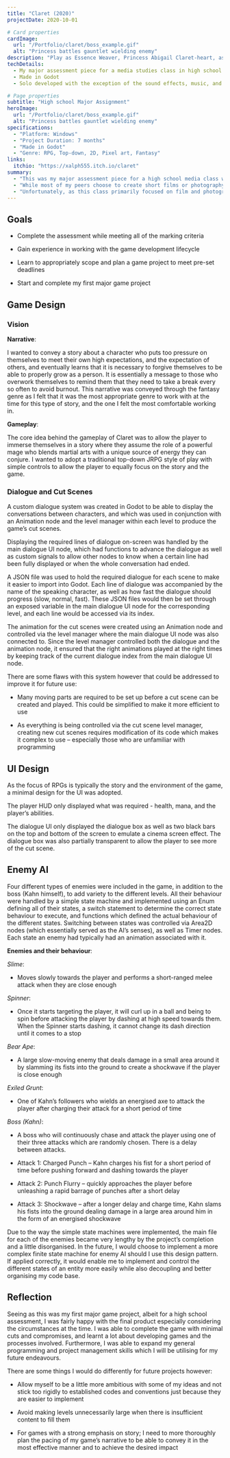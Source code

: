 ```yaml
---
title: "Claret (2020)"
projectDate: 2020-10-01

# Card properties
cardImage:
  url: "/Portfolio/claret/boss_example.gif"
  alt: "Princess battles gauntlet wielding enemy"
description: "Play as Essence Weaver, Princess Abigail Claret-heart, as she battles her way through the Exiled forces invading her Kingdom in this short top-down 2D fantasy RPG. Find their leader, Kahn Salvart, and defeat him to drive the Exiled back and restore peace and order to the land."
techDetails:
  - My major assessment piece for a media studies class in high school
  - Made in Godot
  - Solo developed with the exception of the sound effects, music, and fonts

# Page properties
subtitle: "High school Major Assignment"
heroImage:
  url: "/Portfolio/claret/boss_example.gif"
  alt: "Princess battles gauntlet wielding enemy"
specifications:
  - "Platform: Windows"
  - "Project Duration: 7 months"
  - "Made in Godot"
  - "Genre: RPG, Top-down, 2D, Pixel art, Fantasy"
links:
  itchio: "https://xalph555.itch.io/claret"
summary:
  - "This was my major assessment piece for a high school media class where we were assigned to create a piece of media that conveyed a unique narrative in order to assess our understanding of the production lifecycle for a piece of media (i.e. preproduction, production, and post-production). We had seven months to complete the assessment."
  - "While most of my peers choose to create short films or photography collections, I decided to challenge myself and use this assessment as an excuse to start and finish my first major game project as there was no restriction on the medium of media we could used. I felt that this assessment provided an excellent opportunity to experience the entire game development process, as well as allowing me to learn how to properly scope and develop a complete game."
  - "Unfortunately, as this class primarily focused on film and photography, I knew I would not be able to get much support for my project if I encountered any issues. Moreover, this assessment was being completed during the peak of the Covid-19 pandemic in 2020 where work/ learn from home arrangement were being adopted for the first time."
---
```



## Goals

- Complete the assessment while meeting all of the marking criteria

- Gain experience in working with the game development lifecycle

- Learn to appropriately scope and plan a game project to meet pre-set deadlines

- Start and complete my first major game project

## Game Design

### Vision

**Narrative**:

I wanted to convey a story about a character who puts too pressure on themselves to meet their own high expectations, and the expectation of others, and eventually learns that it is necessary to forgive themselves to be able to properly grow as a person. It is essentially a message to those who overwork themselves to remind them that they need to take a break every so often to avoid burnout. This narrative was conveyed through the fantasy genre as I felt that it was the most appropriate genre to work with at the time for this type of story, and the one I felt the most comfortable working in.

**Gameplay**:

The core idea behind the gameplay of Claret was to allow the player to immerse themselves in a story where they assume the role of a powerful mage who blends martial arts with a unique source of energy they can conjure. I wanted to adopt a traditional top-down JRPG style of play with simple controls to allow the player to equally focus on the story and the game.

### Dialogue and Cut Scenes

A custom dialogue system was created in Godot to be able to display the conversations between characters, and which was used in conjunction with an Animation node and the level manager within each level to produce the game’s cut scenes.

<BlogImage
	imgSrc="../claret/Dialogue System Highlights.png"
	imgAlt="Dialogue set up in editor"
	imgCaption="Dialogue set up in editor"
/>

Displaying the required lines of dialogue on-screen was handled by the main dialogue UI node, which had functions to advance the dialogue as well as custom signals to allow other nodes to know when a certain line had been fully displayed or when the whole conversation had ended.

A JSON file was used to hold the required dialogue for each scene to make it easier to import into Godot. Each line of dialogue was accompanied by the name of the speaking character, as well as how fast the dialogue should progress (slow, normal, fast). These JSON files would then be set through an exposed variable in the main dialogue UI node for the corresponding level, and each line would be accessed via its index.

<BlogImage
	imgSrc="../claret/JSON file example.png"
	imgAlt="Dialogue JSON file example"
	imgCaption="Dialogue JSON file example"
/>

The animation for the cut scenes were created using an Animation node and controlled via the level manager where the main dialogue UI node was also connected to. Since the level manager controlled both the dialogue and the animation node, it ensured that the right animations played at the right times by keeping track of the current dialogue index from the main dialogue UI node.

There are some flaws with this system however that could be addressed to improve it for future use:

- Many moving parts are required to be set up before a cut scene can be created and played. This could be simplified to make it more efficient to use

- As everything is being controlled via the cut scene level manager, creating new cut scenes requires modification of its code which makes it complex to use – especially those who are unfamiliar with programming

## UI Design

As the focus of RPGs is typically the story and the environment of the game, a minimal design for the UI was adopted.

The player HUD only displayed what was required - health, mana, and the player’s abilities.

<BlogImage
	imgSrc="../claret/Player UI in game.png"
	imgAlt="Player in-game UI"
	imgCaption="Player in-game UI"
/>

The dialogue UI only displayed the dialogue box as well as two black bars on the top and bottom of the screen to emulate a cinema screen effect. The dialogue box was also partially transparent to allow the player to see more of the cut scene.

<BlogImage
	imgSrc="../claret/DialogueUI in game.PNG"
	imgAlt="Dialogue UI"
	imgCaption="Dialogue UI"
/>

## Enemy AI

Four different types of enemies were included in the game, in addition to the boss (Kahn himself), to add variety to the different levels. All their behaviour were handled by a simple state machine and implemented using an Enum defining all of their states, a switch statement to determine the correct state behaviour to execute, and functions which defined the actual behaviour of the different states. Switching between states was controlled via Area2D nodes (which essentially served as the AI’s senses), as well as Timer nodes. Each state an enemy had typically had an animation associated with it.

<BlogImage
	imgSrc="../claret/Slime statemachine.png"
	imgWidth="40%"
	imgAlt="Switch statement for state machine control"
	imgCaption="Switch statement for state machine control"
/>

**Enemies and their behaviour**:

_Slime_:

- Moves slowly towards the player and performs a short-ranged melee attack when they are close enough

<BlogImage
	imgSrc="../claret/slime_attack.gif"
	imgAlt="Slime behaviour"
	imgCaption="Slime behaviour"
/>

_Spinner_:

- Once it starts targeting the player, it will curl up in a ball and being to spin before attacking the player by dashing at high speed towards them. When the Spinner starts dashing, it cannot change its dash direction until it comes to a stop

<BlogImage
	imgSrc="../claret/rolling_enemies.gif"
	imgAlt="Spinner behaviour"
	imgCaption="Spinner behaviour"
/>

_Bear Ape_:

- A large slow-moving enemy that deals damage in a small area around it by slamming its fists into the ground to create a shockwave if the player is close enough

<BlogImage
	imgSrc="../claret/Bear Ape attack.gif"
	imgAlt="Bear Ape behaviour"
	imgCaption="Bear Ape behaviour"
/>

_Exiled Grunt_:

- One of Kahn’s followers who wields an energised axe to attack the player after charging their attack for a short period of time

<BlogImage
	imgSrc="../claret/exiled_enemies.gif"
	imgAlt="Exiled Grunt behaviour"
	imgCaption="Exiled Grunt behaviour"
/>

_Boss (Kahn)_:

- A boss who will continuously chase and attack the player using one of their three attacks which are randomly chosen. There is a delay between attacks.

- Attack 1: Charged Punch – Kahn charges his fist for a short period of time before pushing forward and dashing towards the player

- Attack 2: Punch Flurry – quickly approaches the player before unleashing a rapid barrage of punches after a short delay

- Attack 3: Shockwave – after a longer delay and charge time, Kahn slams his fists into the ground dealing damage in a large area around him in the form of an energised shockwave

<BlogImage
	imgSrc="../claret/KahnAttack1.gif"
	imgAlt="Kahn Attack 1"
	imgCaption="Kahn Attack 1"
/>

<BlogImage
	imgSrc="../claret/KahnAttack2.gif"
	imgAlt="Kahn Attack 2"
	imgCaption="Kahn Attack 2"
/>

<BlogImage
	imgSrc="../claret/KahnAttack3.gif"
	imgAlt="Kahn Attack 3"
	imgCaption="Kahn Attack 3"
/>

Due to the way the simple state machines were implemented, the main file for each of the enemies became very lengthy by the project’s completion and a little disorganised. In the future, I would choose to implement a more complex finite state machine for enemy AI should I use this design pattern. If applied correctly, it would enable me to implement and control the different states of an entity more easily while also decoupling and better organising my code base.

## Reflection

Seeing as this was my first major game project, albeit for a high school assessment, I was fairly happy with the final product especially considering the circumstances at the time. I was able to complete the game with minimal cuts and compromises, and learnt a lot about developing games and the processes involved. Furthermore, I was able to expand my general programming and project management skills which I will be utilising for my future endeavours.

There are some things I would do differently for future projects however:

- Allow myself to be a little more ambitious with some of my ideas and not stick too rigidly to established codes and conventions just because they are easier to implement

- Avoid making levels unnecessarily large when there is insufficient content to fill them

- For games with a strong emphasis on story; I need to more thoroughly plan the pacing of my game’s narrative to be able to convey it in the most effective manner and to achieve the desired impact
